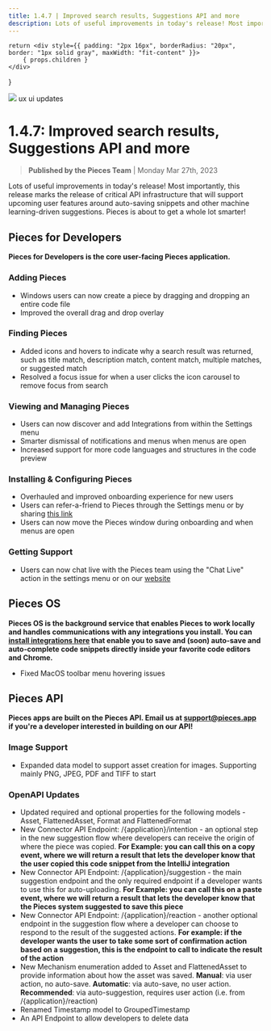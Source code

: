 ```yaml
---
title: 1.4.7 | Improved search results, Suggestions API and more
description: Lots of useful improvements in today's release! Most importantly, this release marks the release of critical API infrastructure that will support upcoming user features around auto-saving snippets and other machine learning-driven suggestions.
---
```


<link rel="canonical" href="https://code.pieces.app/updates/1-4-7-improved-search-results-suggestions-api-and-more" />

    return <div style={{ padding: "2px 16px", borderRadius: "20px", border: "1px solid gray", maxWidth: "fit-content" }}>
        { props.children }
    </div>
}

![](https://uploads-ssl.webflow.com/6143afec68f555387049efb3/630d2cce95cf243d002af251_ezgif_com-gif-maker5_4e0dfdc675326261be9285fc63414c71_2000.png)
<Tag>ux ui updates</Tag>

# 1.4.7: Improved search results, Suggestions API and more
> **Published by the Pieces Team** | Monday Mar 27th, 2023

Lots of useful improvements in today's release! Most importantly, this release marks the release of critical API infrastructure that will support upcoming user features around auto-saving snippets and other machine learning-driven suggestions. Pieces is about to get a whole lot smarter!

## Pieces for Developers
**Pieces for Developers is the core user-facing Pieces application.**

### Adding Pieces
- Windows users can now create a piece by dragging and dropping an entire code file
- Improved the overall drag and drop overlay

### Finding Pieces
- Added icons and hovers to indicate why a search result was returned, such as title match, description match, content match, multiple matches, or suggested match
- Resolved a focus issue for when a user clicks the icon carousel to remove focus from search

### Viewing and Managing Pieces
- Users can now discover and add Integrations from within the Settings menu
- Smarter dismissal of notifications and menus when menus are open
- Increased support for more code languages and structures in the code preview

### Installing & Configuring Pieces
- Overhauled and improved onboarding experience for new users
- Users can refer-a-friend to Pieces through the Settings menu or by sharing <a href="http://pieces.app/invitation" target="_blank" rel="noopener noreferrer">this link</a>
- Users can now move the Pieces window during onboarding and when menus are open

### Getting Support
- Users can now chat live with the Pieces team using the &quot;Chat Live&quot; action in the settings menu or on our <a href="https://updates.pieces.app/announcements/code.pieces.app" target="_blank" rel="noopener noreferrer">website</a>

## Pieces OS
**Pieces OS is the background service that enables Pieces to work locally and handles communications with any integrations you install. You can <a href="http://code.pieces.app/integrations" target="_blank" rel="noopener noreferrer">install integrations here</a> that enable you to save and (soon) auto-save and auto-complete code snippets directly inside your favorite code editors and Chrome.**
- Fixed MacOS toolbar menu hovering issues

## Pieces API
**Pieces apps are built on the Pieces API. Email us at support@pieces.app if you're a developer interested in building on our API!**

### Image Support
- Expanded data model to support asset creation for images. Supporting mainly PNG, JPEG, PDF and TIFF to start

### OpenAPI Updates
- Updated required and optional properties for the following models - Asset, FlattenedAsset, Format and FlattenedFormat
- New Connector API Endpoint: /{application}/intention - an optional step in the new suggestion flow where developers can receive the origin of where the piece was copied. **For Example: you can call this on a copy event, where we will return a result that lets the developer know that the user copied this code snippet from the IntelliJ integration**
- New Connector API Endpoint: /{application}/suggestion - the main suggestion endpoint and the only required endpoint if a developer wants to use this for auto-uploading. **For Example: you can call this on a paste event, where we will return a result that lets the developer know that the Pieces system suggested to save this piece**
- New Connector API Endpoint: /{application}/reaction - another optional endpoint in the suggestion flow where a developer can choose to respond to the result of the suggested actions. **For example: if the developer wants the user to take some sort of confirmation action based on a suggestion, this is the endpoint to call to indicate the result of the action**
- New Mechanism enumeration added to Asset and FlattenedAsset to provide information about how the asset was saved. **Manual**: via user action, no auto-save. **Automatic**: via auto-save, no user action. **Recommended**: via auto-suggestion, requires user action (i.e. from /{application}/reaction)
- Renamed Timestamp model to GroupedTimestamp
- An API Endpoint to allow developers to delete data
